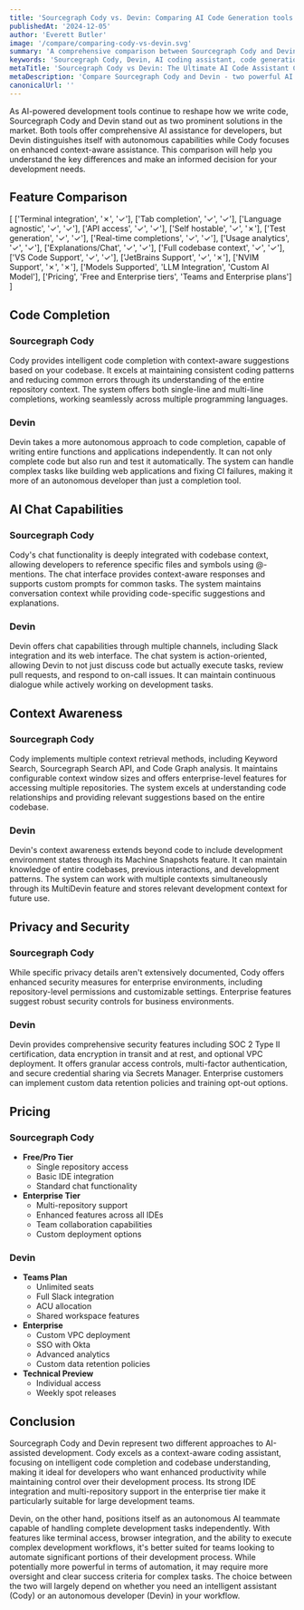 ```yaml
---
title: 'Sourcegraph Cody vs. Devin: Comparing AI Code Generation tools (2025)'
publishedAt: '2024-12-05'
author: 'Everett Butler'
image: '/compare/comparing-cody-vs-devin.svg'
summary: 'A comprehensive comparison between Sourcegraph Cody and Devin, two leading AI-powered development assistants, analyzing their features, capabilities, and pricing to help developers make an informed choice.'
keywords: 'Sourcegraph Cody, Devin, AI coding assistant, code generation, developer tools, IDE integration, code completion, AI programming'
metaTitle: 'Sourcegraph Cody vs Devin: The Ultimate AI Code Assistant Comparison (2025)'
metaDescription: 'Compare Sourcegraph Cody and Devin - two powerful AI coding assistants. Learn about their features, pricing, and capabilities to choose the right tool for your development needs.'
canonicalUrl: ''
---
```


As AI-powered development tools continue to reshape how we write code, Sourcegraph Cody and Devin stand out as two prominent solutions in the market. Both tools offer comprehensive AI assistance for developers, but Devin distinguishes itself with autonomous capabilities while Cody focuses on enhanced context-aware assistance. This comparison will help you understand the key differences and make an informed decision for your development needs.

## Feature Comparison

[
['Terminal integration', '✗', '✓'],
['Tab completion', '✓', '✓'],
['Language agnostic', '✓', '✓'],
['API access', '✓', '✓'],
['Self hostable', '✓', '✗'],
['Test generation', '✓', '✓'],
['Real-time completions', '✓', '✓'],
['Usage analytics', '✓', '✓'],
['Explanations/Chat', '✓', '✓'],
['Full codebase context', '✓', '✓'],
['VS Code Support', '✓', '✓'],
['JetBrains Support', '✓', '✗'],
['NVIM Support', '✗', '✗'],
['Models Supported', 'LLM Integration', 'Custom AI Model'],
['Pricing', 'Free and Enterprise tiers', 'Teams and Enterprise plans']
]

## Code Completion

### Sourcegraph Cody
Cody provides intelligent code completion with context-aware suggestions based on your codebase. It excels at maintaining consistent coding patterns and reducing common errors through its understanding of the entire repository context. The system offers both single-line and multi-line completions, working seamlessly across multiple programming languages.

### Devin
Devin takes a more autonomous approach to code completion, capable of writing entire functions and applications independently. It can not only complete code but also run and test it automatically. The system can handle complex tasks like building web applications and fixing CI failures, making it more of an autonomous developer than just a completion tool.

## AI Chat Capabilities

### Sourcegraph Cody
Cody's chat functionality is deeply integrated with codebase context, allowing developers to reference specific files and symbols using @-mentions. The chat interface provides context-aware responses and supports custom prompts for common tasks. The system maintains conversation context while providing code-specific suggestions and explanations.

### Devin
Devin offers chat capabilities through multiple channels, including Slack integration and its web interface. The chat system is action-oriented, allowing Devin to not just discuss code but actually execute tasks, review pull requests, and respond to on-call issues. It can maintain continuous dialogue while actively working on development tasks.

## Context Awareness

### Sourcegraph Cody
Cody implements multiple context retrieval methods, including Keyword Search, Sourcegraph Search API, and Code Graph analysis. It maintains configurable context window sizes and offers enterprise-level features for accessing multiple repositories. The system excels at understanding code relationships and providing relevant suggestions based on the entire codebase.

### Devin
Devin's context awareness extends beyond code to include development environment states through its Machine Snapshots feature. It can maintain knowledge of entire codebases, previous interactions, and development patterns. The system can work with multiple contexts simultaneously through its MultiDevin feature and stores relevant development context for future use.

## Privacy and Security

### Sourcegraph Cody
While specific privacy details aren't extensively documented, Cody offers enhanced security measures for enterprise environments, including repository-level permissions and customizable settings. Enterprise features suggest robust security controls for business environments.

### Devin
Devin provides comprehensive security features including SOC 2 Type II certification, data encryption in transit and at rest, and optional VPC deployment. It offers granular access controls, multi-factor authentication, and secure credential sharing via Secrets Manager. Enterprise customers can implement custom data retention policies and training opt-out options.

## Pricing

### Sourcegraph Cody
- **Free/Pro Tier**
  - Single repository access
  - Basic IDE integration
  - Standard chat functionality
- **Enterprise Tier**
  - Multi-repository support
  - Enhanced features across all IDEs
  - Team collaboration capabilities
  - Custom deployment options

### Devin
- **Teams Plan**
  - Unlimited seats
  - Full Slack integration
  - ACU allocation
  - Shared workspace features
- **Enterprise**
  - Custom VPC deployment
  - SSO with Okta
  - Advanced analytics
  - Custom data retention policies
- **Technical Preview**
  - Individual access
  - Weekly spot releases

## Conclusion

Sourcegraph Cody and Devin represent two different approaches to AI-assisted development. Cody excels as a context-aware coding assistant, focusing on intelligent code completion and codebase understanding, making it ideal for developers who want enhanced productivity while maintaining control over their development process. Its strong IDE integration and multi-repository support in the enterprise tier make it particularly suitable for large development teams.

Devin, on the other hand, positions itself as an autonomous AI teammate capable of handling complete development tasks independently. With features like terminal access, browser integration, and the ability to execute complex development workflows, it's better suited for teams looking to automate significant portions of their development process. While potentially more powerful in terms of automation, it may require more oversight and clear success criteria for complex tasks. The choice between the two will largely depend on whether you need an intelligent assistant (Cody) or an autonomous developer (Devin) in your workflow.